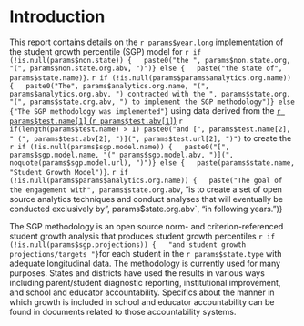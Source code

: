 #  Introduction

This report contains details on the `r params$year.long` implementation of the
student growth percentile (SGP) model for `r if (!is.null(params$non.state)) {
  paste0("the ", params$non.state.org, "(", params$non.state.org.abv, ")")} else {
  paste("the state of", params$state.name)}`. `r if (!is.null(params$params$analytics.org.name)) {
  paste0("The", params$analytics.org.name, "(", params$analytics.org.abv, ")
contracted with the ", params$state.org, "(", params$state.org.abv, ") to implement
the SGP methodology")} else {"The SGP methodology was implemented"}` using data
derived from the [`r params$test.name[1]` (`r params$test.abv[1]`)](`r noquote(params$test.url[1])`)
`r if(length(params$test.name) > 1) paste0("and [", params$test.name[2], " (",
params$test.abv[2], ")](", params$test.url[2], ")")` to create the `r if (!is.null(params$sgp.model.name)) {
  paste0("[", params$sgp.model.name, "(" params$sgp.model.abv, ")](", noquote(params$sgp.model.url), ")")} else {
  paste(params$state.name, "Student Growth Model")}`.  `r if (!is.null(params$params$analytics.org.name)) {
  paste("The goal of the engagement with", params$state.org.abv`, "is to create
  a set of open source analytics techniques and conduct analyses that will
  eventually be conducted exclusively by", params$state.org.abv`, "in following years.")}

The SGP methodology is an open source norm- and criterion-referenced student
growth analysis that produces student growth percentiles `r if (!is.null(params$sgp.projections)) {
  "and student growth projections/targets "}`for each student in the `r params$state.type`
  with adequate longitudinal data.  The methodology is currently used for many
  purposes.  States and districts have used the results in various ways
  including parent/student diagnostic reporting, institutional improvement, and
  school and educator accountability.  Specifics about the manner in which
  growth is included in school and educator accountability can be found in
  documents related to those accountability systems.
